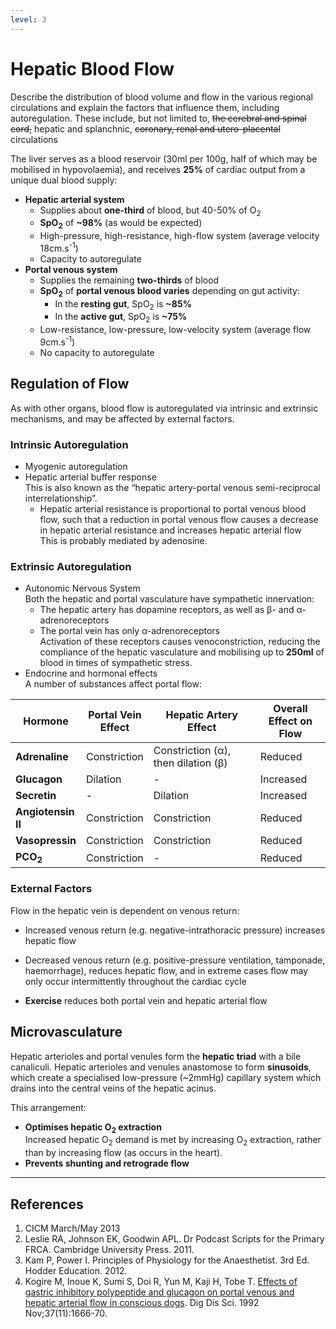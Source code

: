 ```yaml
---
level: 3
---
```


# Hepatic Blood Flow

:::CICM
Describe the distribution of blood volume and flow in the various regional circulations and explain the factors that influence them, including autoregulation. These include, but not limited to, ~~the cerebral and spinal cord,~~ hepatic and splanchnic, ~~coronary, renal and utero-placental~~ circulations
:::

The liver serves as a blood reservoir (30ml per 100g, half of which may be mobilised in hypovolaemia), and receives **25%** of cardiac output from a unique dual blood supply:

* **Hepatic arterial system**
    * Supplies about **one-third** of blood, but 40-50% of O~2~\
    * **SpO~2~** of **~98%** (as would be expected)
    * High-pressure, high-resistance, high-flow system (average velocity 18cm.s^-1^)
    * Capacity to autoregulate
* **Portal venous system**
    * Supplies the remaining **two-thirds** of blood
    * **SpO~2~** of **portal venous blood varies** depending on gut activity:
        * In the **resting gut**, SpO~2~ is **~85%**
        * In the **active gut**, SpO~2~ is **~75%**
    * Low-resistance, low-pressure, low-velocity system (average flow 9cm.s^-1^)
    * No capacity to autoregulate

## Regulation of Flow

As with other organs, blood flow is autoregulated via intrinsic and extrinsic mechanisms, and may be affected by external factors.

### Intrinsic Autoregulation

* Myogenic autoregulation
* Hepatic arterial buffer response\
This is also known as the "hepatic artery-portal venous semi-reciprocal interrelationship".
    * Hepatic arterial resistance is proportional to portal venous blood flow, such that a reduction in portal venous flow causes a decrease in hepatic arterial resistance and increases hepatic arterial flow\
    This is probably mediated by adenosine.

### Extrinsic Autoregulation

* Autonomic Nervous System\
Both the hepatic and portal vasculature have sympathetic innervation:
    * The hepatic artery has dopamine receptors, as well as β- and α-adrenoreceptors
    * The portal vein has only α-adrenoreceptors\
    Activation of these receptors causes venoconstriction, reducing the compliance of the hepatic vasculature and mobilising up to **250ml** of blood in times of sympathetic stress.
* Endocrine and hormonal effects\
A number of substances affect portal flow:\

|      Hormone       | Portal Vein Effect |        Hepatic Artery Effect        | Overall Effect on Flow |
|--------------------+--------------------+-------------------------------------+------------------------|
| **Adrenaline**     | Constriction       | Constriction (α), then dilation (β) | Reduced                |
| **Glucagon**       | Dilation           | -                                   | Increased              |
| **Secretin**       | -                  | Dilation                            | Increased              |
| **Angiotensin II** | Constriction       | Constriction                        | Reduced                |
| **Vasopressin**    | Constriction       | Constriction                        | Reduced                |
| **PCO~2~**         | Constriction       | -                                   | Reduced                |


### External Factors

Flow in the hepatic vein is dependent on venous return:

* Increased venous return (e.g. negative-intrathoracic pressure) increases hepatic flow
* Decreased  venous return (e.g. positive-pressure ventilation, tamponade, haemorrhage), reduces hepatic flow, and in extreme cases flow may only occur intermittently throughout the cardiac cycle

* **Exercise** reduces both portal vein and hepatic arterial flow

## Microvasculature

Hepatic arterioles and portal venules form the **hepatic triad** with a bile canaliculi. Hepatic arterioles and venules anastomose to form **sinusoids**, which create a specialised low-pressure (~2mmHg) capillary system which drains into the central veins of the hepatic acinus.

This arrangement:

* **Optimises hepatic O~2~ extraction**  \
  Increased hepatic O~2~ demand is met by increasing O~2~ extraction, rather than by increasing flow (as occurs in the heart).
* **Prevents shunting and retrograde flow**

---

## References

1. CICM March/May 2013
2. Leslie RA, Johnson EK, Goodwin APL. Dr Podcast Scripts for the Primary FRCA. Cambridge University Press. 2011.
3. Kam P, Power I. Principles of Physiology for the Anaesthetist. 3rd Ed. Hodder Education. 2012.
4. Kogire M, Inoue K, Sumi S, Doi R, Yun M, Kaji H, Tobe T. [Effects of gastric 
inhibitory polypeptide and glucagon on portal venous and hepatic arterial flow in
conscious dogs](https://www.ncbi.nlm.nih.gov/pubmed/1425064). Dig Dis Sci. 1992 Nov;37(11):1666-70.
